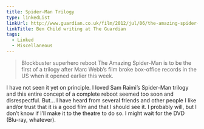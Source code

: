 ```yaml
---
title: Spider-Man Trilogy
type: linkedList
linkUrl: http://www.guardian.co.uk/film/2012/jul/06/the-amazing-spider-man-trilogy
linkTitle: Ben Child writing at The Guardian
tags:
  - Linked
  - Miscellaneous
---
```


> Blockbuster superhero reboot The Amazing Spider-Man is to be the first of a trilogy after Marc Webb’s film broke box-office records in the US when it opened earlier this week.

I have not seen it yet on principle. I loved Sam Raimi’s Spider-Man trilogy and this entire concept of a complete reboot seemed too soon and disrespectful. But… I have heard from several friends and other people I like and/or trust that it is a good film and that I should see it. I probably will, but I don’t know if I’ll make it to the theatre to do so. I might wait for the DVD (Blu-ray, whatever).

